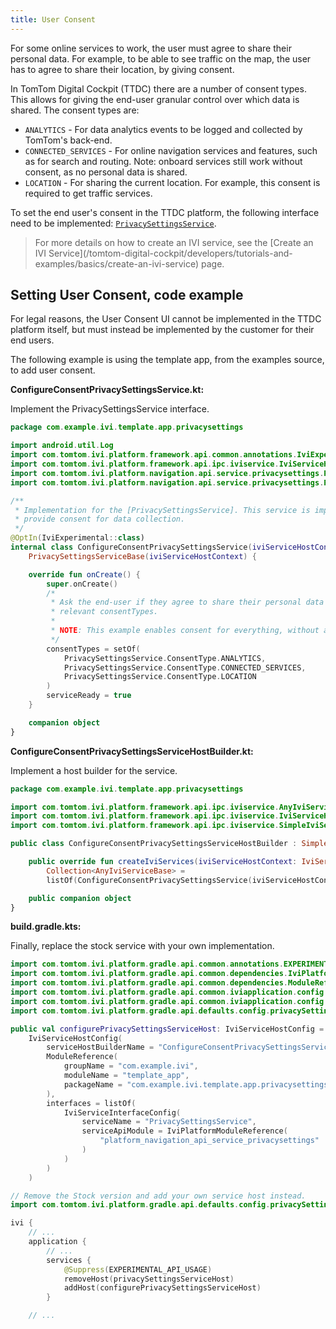---
title: User Consent
---

For some online services to work, the user must agree to share their personal data. For example, to 
be able to see traffic on the map, the user has to agree to share their location, by giving consent.

In TomTom Digital Cockpit (TTDC) there are a number of consent types. This allows for giving the 
end-user granular control over which data is shared. The consent types are:

- `ANALYTICS` - For data analytics events to be logged and collected by TomTom's back-end.
- `CONNECTED_SERVICES` - For online navigation services and features, such as for search and 
routing. Note: onboard services still work without consent, as no personal data is shared.
- `LOCATION` - For sharing the current location. For example, this consent is required to get 
traffic services.

To set the end user's consent in the TTDC platform, the following interface need to be 
implemented: [`PrivacySettingsService`](TTIVI_PLATFORM_API).

<Blockquote type="announcement">
    For more details on how to create an IVI service, see the
    [Create an IVI Service](/tomtom-digital-cockpit/developers/tutorials-and-examples/basics/create-an-ivi-service) 
    page.
</Blockquote>


## Setting User Consent, code example

For legal reasons, the User Consent UI cannot be implemented in the TTDC platform itself, but must 
instead be implemented by the customer for their end users.

The following example is using the template app, from the examples source, to add user consent.

__ConfigureConsentPrivacySettingsService.kt:__

Implement the PrivacySettingsService interface.

```kotlin
package com.example.ivi.template.app.privacysettings

import android.util.Log
import com.tomtom.ivi.platform.framework.api.common.annotations.IviExperimental
import com.tomtom.ivi.platform.framework.api.ipc.iviservice.IviServiceHostContext
import com.tomtom.ivi.platform.navigation.api.service.privacysettings.PrivacySettingsService
import com.tomtom.ivi.platform.navigation.api.service.privacysettings.PrivacySettingsServiceBase

/**
 * Implementation for the [PrivacySettingsService]. This service is implemented to
 * provide consent for data collection.
 */
@OptIn(IviExperimental::class)
internal class ConfigureConsentPrivacySettingsService(iviServiceHostContext: IviServiceHostContext):
    PrivacySettingsServiceBase(iviServiceHostContext) {

    override fun onCreate() {
        super.onCreate()
        /*
         * Ask the end-user if they agree to share their personal data here. Then set the 
         * relevant consentTypes.
         *
         * NOTE: This example enables consent for everything, without asking the user!
         */
        consentTypes = setOf(
            PrivacySettingsService.ConsentType.ANALYTICS,
            PrivacySettingsService.ConsentType.CONNECTED_SERVICES,
            PrivacySettingsService.ConsentType.LOCATION
        )
        serviceReady = true
    }

    companion object
}
```

__ConfigureConsentPrivacySettingsServiceHostBuilder.kt:__

Implement a host builder for the service.

```kotlin
package com.example.ivi.template.app.privacysettings

import com.tomtom.ivi.platform.framework.api.ipc.iviservice.AnyIviServiceBase
import com.tomtom.ivi.platform.framework.api.ipc.iviservice.IviServiceHostContext
import com.tomtom.ivi.platform.framework.api.ipc.iviservice.SimpleIviServiceHostBuilder

public class ConfigureConsentPrivacySettingsServiceHostBuilder : SimpleIviServiceHostBuilder() {

    public override fun createIviServices(iviServiceHostContext: IviServiceHostContext):
        Collection<AnyIviServiceBase> =
        listOf(ConfigureConsentPrivacySettingsService(iviServiceHostContext))

    public companion object
}
```

__build.gradle.kts:__

Finally, replace the stock service with your own implementation.

```kotlin
import com.tomtom.ivi.platform.gradle.api.common.annotations.EXPERIMENTAL_API_USAGE
import com.tomtom.ivi.platform.gradle.api.common.dependencies.IviPlatformModuleReference
import com.tomtom.ivi.platform.gradle.api.common.dependencies.ModuleReference
import com.tomtom.ivi.platform.gradle.api.common.iviapplication.config.IviServiceHostConfig
import com.tomtom.ivi.platform.gradle.api.common.iviapplication.config.IviServiceInterfaceConfig
import com.tomtom.ivi.platform.gradle.api.defaults.config.privacySettingsServiceHost

public val configurePrivacySettingsServiceHost: IviServiceHostConfig =
    IviServiceHostConfig(
        serviceHostBuilderName = "ConfigureConsentPrivacySettingsServiceHostBuilder",
        ModuleReference(
            groupName = "com.example.ivi",
            moduleName = "template_app",
            packageName = "com.example.ivi.template.app.privacysettings"
        ),
        interfaces = listOf(
            IviServiceInterfaceConfig(
                serviceName = "PrivacySettingsService",
                serviceApiModule = IviPlatformModuleReference(
                    "platform_navigation_api_service_privacysettings"
                )
            )
        )
    )

// Remove the Stock version and add your own service host instead.
import com.tomtom.ivi.platform.gradle.api.defaults.config.privacySettingsServiceHost

ivi {
    // ...
    application {
        // ...
        services {
            @Suppress(EXPERIMENTAL_API_USAGE)
            removeHost(privacySettingsServiceHost)
            addHost(configurePrivacySettingsServiceHost)
        }

    // ...

```
